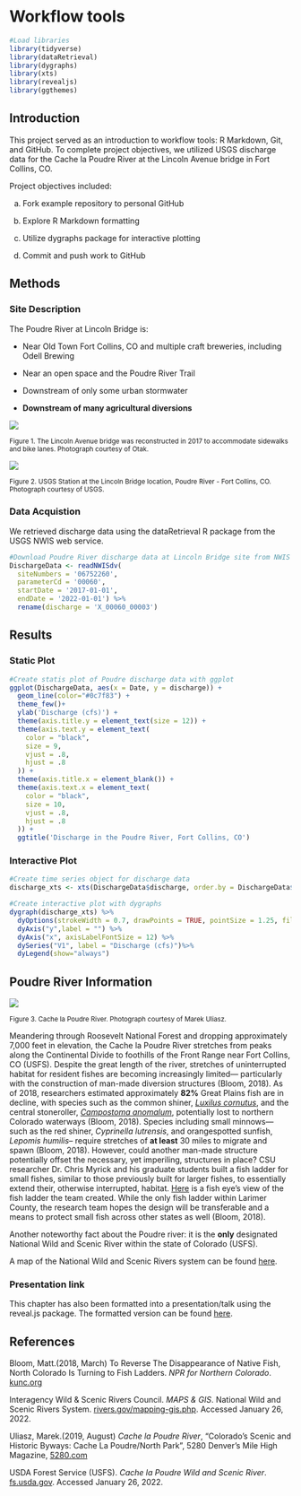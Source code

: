 # Workflow tools


```r
#Load libraries
library(tidyverse)
library(dataRetrieval)
library(dygraphs)
library(xts)
library(revealjs)
library(ggthemes)
```


## Introduction


This project served as an introduction to workflow tools: R Markdown, Git, and GitHub. To complete project objectives, we utilized USGS discharge data for the Cache la Poudre River at the Lincoln Avenue bridge in Fort Collins, CO. 

Project objectives included: 

a) Fork example repository to personal GitHub 

b) Explore R Markdown formatting 

c) Utilize dygraphs package for interactive plotting

d) Commit and push work to GitHub


## Methods 


### Site Description {-}


The Poudre River at Lincoln Bridge is:

  - Near Old Town Fort Collins, CO and multiple craft breweries, including Odell Brewing 
  
  - Near an open space and the Poudre River Trail

  - Downstream of only some urban stormwater
  
  - **Downstream of many agricultural diversions**
  

![](https://www.otak.com/wp-content/uploads/2019/04/0543_The_Unfound_Door_OTAK_two.jpg)


<small>Figure 1. The Lincoln Avenue bridge was reconstructed in 2017 to accommodate sidewalks and bike lanes. Photograph courtesy of Otak. </small>


![](https://waterdata.usgs.gov/nwisweb/local/state/co/text/pics/06752260big.jpg)


<small>Figure 2. USGS Station at the Lincoln Bridge location, Poudre River - Fort Collins, CO. Photograph courtesy of USGS.</small>


### Data Acquistion {-}


We retrieved discharge data using the dataRetrieval R package from the USGS NWIS web service. 


```r
#Download Poudre River discharge data at Lincoln Bridge site from NWIS web service
DischargeData <- readNWISdv(
  siteNumbers = '06752260',
  parameterCd = '00060',
  startDate = '2017-01-01',
  endDate = '2022-01-01') %>%
  rename(discharge = 'X_00060_00003')
```


## Results 


### Static Plot {-}


```r
#Create statis plot of Poudre discharge data with ggplot
ggplot(DischargeData, aes(x = Date, y = discharge)) + 
  geom_line(color="#0c7f83") + 
  theme_few()+
  ylab('Discharge (cfs)') + 
  theme(axis.title.y = element_text(size = 12)) +
  theme(axis.text.y = element_text(
    color = "black",
    size = 9,
    vjust = .8,
    hjust = .8
  )) +
  theme(axis.title.x = element_blank()) +
  theme(axis.text.x = element_text(
    color = "black",
    size = 10,
    vjust = .8,
    hjust = .8
  )) +
  ggtitle('Discharge in the Poudre River, Fort Collins, CO')
```


### Interactive Plot {-}


```r
#Create time series object for discharge data
discharge_xts <- xts(DischargeData$discharge, order.by = DischargeData$Date)

#Create interactive plot with dygraphs 
dygraph(discharge_xts) %>%
  dyOptions(strokeWidth = 0.7, drawPoints = TRUE, pointSize = 1.25, fillGraph=TRUE,fillAlpha=0.25) %>%
  dyAxis("y",label = "") %>%
  dyAxis("x", axisLabelFontSize = 12) %>%
  dySeries("V1", label = "Discharge (cfs)")%>% 
  dyLegend(show="always")
```


## Poudre River Information


![](https://cdn.5280.com/2019/08/Cache-la-Poudre-River_Marek-Uliasz_Alamy-Stock-Photo-960x720.jpg)

<small>Figure 3. Cache la Poudre River. Photograph courtesy of Marek Uliasz.</small> 


Meandering through Roosevelt National Forest and dropping approximately 7,000 feet in elevation, the Cache la Poudre River stretches from peaks along the Continental Divide to foothills of the Front Range near Fort Collins, CO (USFS). Despite the great length of the river, stretches of uninterrupted habitat for resident fishes are becoming increasingly limited— particularly with the construction of man-made diversion structures (Bloom, 2018). As of 2018, researchers estimated approximately **82%** Great Plains fish are in decline, with species such as the common shiner, [*Luxilus cornutus*]( https://nas.er.usgs.gov/queries/factsheet.aspx?SpeciesID=563), and the central stoneroller, [*Campostoma anomalum*](https://nas.er.usgs.gov/queries/factsheet.aspx?SpeciesID=506), potentially lost to northern Colorado waterways (Bloom, 2018). Species including small minnows— such as the red shiner, *Cyprinella lutrensis*, and orangespotted sunfish, *Lepomis humilis*– require stretches of **at least** 30 miles to migrate and spawn (Bloom, 2018). However, could another man-made structure potentially offset the necessary, yet imperiling, structures in place? CSU researcher Dr. Chris Myrick and his graduate students built a fish ladder for small fishes, similar to those previously built for larger fishes, to essentially extend their, otherwise interrupted, habitat. [Here]( https://youtu.be/7x7O9r5j5fE) is a fish eye’s view of the fish ladder the team created. While the only fish ladder within Larimer County, the research team hopes the design will be transferable and a means to protect small fish across other states as well (Bloom, 2018). 


Another noteworthy fact about the Poudre river: it is the **only** designated National Wild and Scenic River within the state of Colorado (USFS). 


A map of the National Wild and Scenic Rivers system can be found [here](https://www.rivers.gov/documents/nwsrs-map.pdf).


### Presentation link {-}


This chapter has also been formatted into a presentation/talk using the reveal.js package. The formatted version can be found [here](https://amandahastings.github.io/1_rmarkdown_examples/index_talk.html#/).


## References 


Bloom, Matt.(2018, March) To Reverse The Disappearance of Native Fish, North Colorado Is Turning to Fish Ladders. *NPR for Northern Colorado*. [kunc.org](https://www.kunc.org/environment/2018-03-21/to-reverse-the-disappearance-of-native-fish-northern-colorado-is-turning-to-fish-ladders)


Interagency Wild & Scenic Rivers Council. *MAPS & GIS*.  National Wild and Scenic Rivers System. [rivers.gov/mapping-gis.php](https://www.rivers.gov/mapping-gis.php). Accessed January 26, 2022. 


Uliasz, Marek.(2019, August) *Cache la Poudre River*, "Colorado’s Scenic and Historic Byways: Cache La Poudre/North Park", 5280 Denver's Mile High Magazine, [5280.com](https://www.5280.com/2019/08/colorados-scenic-and-historic-byways-cache-la-poudre-north-park/)


USDA Forest Service (USFS). *Cache la Poudre Wild and Scenic River*. [fs.usda.gov](https://www.fs.usda.gov/detail/arp/specialplaces/?cid=stelprdb5150293). Accessed January 26, 2022. 



